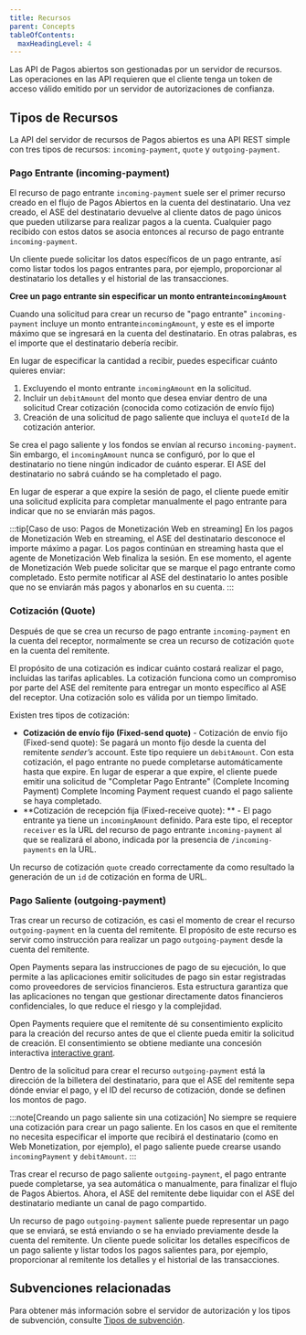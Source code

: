 ```yaml
---
title: Recursos
parent: Concepts
tableOfContents:
  maxHeadingLevel: 4
---
```



Las API de Pagos abiertos son gestionadas por un servidor de recursos. Las operaciones en las API requieren que el cliente tenga un token de acceso válido emitido por un servidor de autorizaciones de confianza.

## Tipos de Recursos

La API del servidor de recursos de Pagos abiertos es una API REST simple con tres tipos de recursos: `incoming-payment`, `quote` y `outgoing-payment`.

### Pago Entrante (incoming-payment)

El recurso de pago entrante `incoming-payment` suele ser el primer recurso creado en el flujo de Pagos Abiertos en la cuenta del destinatario. Una vez creado, el ASE del destinatario devuelve al cliente datos de pago únicos que pueden utilizarse para realizar pagos a la cuenta. Cualquier pago recibido con estos datos se asocia entonces al recurso de pago entrante `incoming-payment`.

Un cliente puede solicitar los datos específicos de un pago entrante, así como listar todos los pagos entrantes para, por ejemplo, proporcionar al destinatario los detalles y el historial de las transacciones.

**Cree un pago entrante sin especificar un monto entrante`incomingAmount`**

Cuando una solicitud para crear un recurso de "pago entrante" `incoming-payment` incluye un monto entrante`incomingAmount`, y este es el importe máximo que se ingresará en la cuenta del destinatario. En otras palabras, es el importe que el destinatario debería recibir.

En lugar de especificar la cantidad a recibir, puedes especificar cuánto quieres enviar:

1. Excluyendo el monto entrante `incomingAmount` en la solicitud.
2. Incluir un `debitAmount` del monto que desea enviar dentro de una solicitud <LinkOut href="https://openpayments.dev/apis/resource-server/operations/create-quote/">Crear cotización</LinkOut> (conocida como cotización de envío fijo)
3. Creación de una solicitud de pago saliente que incluya el `quoteId` de la cotización anterior.

Se crea el pago saliente y los fondos se envían al recurso `incoming-payment`. Sin embargo, el `incomingAmount` nunca se configuró, por lo que el destinatario no tiene ningún indicador de cuánto esperar. El ASE del destinatario no sabrá cuándo se ha completado el pago.

En lugar de esperar a que expire la sesión de pago, el cliente puede emitir una solicitud explícita para <LinkOut href='https://openpayments.dev/apis/resource-server/operations/complete-incoming-payment/'>completar manualmente el pago entrante</LinkOut> para indicar que no se enviarán más pagos.

:::tip[Caso de uso: Pagos de Monetización Web en streaming]
En los pagos de Monetización Web en streaming, el ASE del destinatario desconoce el importe máximo a pagar. Los pagos continúan en streaming hasta que el agente de Monetización Web finaliza la sesión. En ese momento, el agente de Monetización Web puede solicitar que se marque el pago entrante como completado. Esto permite notificar al ASE del destinatario lo antes posible que no se enviarán más pagos y abonarlos en su cuenta.
:::

### Cotización (Quote)

Después de que se crea un recurso de pago entrante `incoming-payment` en la cuenta del receptor, normalmente se crea un recurso de cotización `quote` en la cuenta del remitente.

El propósito de una cotización es indicar cuánto costará realizar el pago, incluidas las tarifas aplicables. La cotización funciona como un compromiso por parte del ASE del remitente para entregar un monto específico al ASE del receptor. Una cotización solo es válida por un tiempo limitado.

Existen tres tipos de cotización:

- **Cotización de envío fijo (Fixed-send quote)** - Cotización de envío fijo (Fixed-send quote): Se pagará un monto fijo desde la cuenta del remitente _sender’s_ account. Este tipo requiere un `debitAmount`. Con esta cotización, el pago entrante no puede completarse automáticamente hasta que expire. En lugar de esperar a que expire, el cliente puede emitir una solicitud de "Completar Pago Entrante" (Complete Incoming Payment) <LinkOut href='https://openpayments.dev/apis/resource-server/operations/complete-incoming-payment/'>Complete Incoming Payment request</LinkOut> cuando el pago saliente se haya completado.
- **Cotización de recepción fija (Fixed-receive quote): ** - El pago entrante ya tiene un `incomingAmount` definido. Para este tipo, el receptor  `receiver` es la URL del recurso de pago entrante `incoming-payment` al que se realizará el abono, indicada por la presencia de `/incoming-payments` en la URL.

Un recurso de cotización `quote` creado correctamente da como resultado la generación de un  `id` de cotización en forma de URL.

### Pago Saliente (outgoing-payment)

Tras crear un recurso de cotización, es casi el momento de crear el recurso `outgoing-payment` en la cuenta del remitente. El propósito de este recurso es servir como instrucción para realizar un pago `outgoing-payment` desde la cuenta del remitente.

Open Payments separa las instrucciones de pago de su ejecución, lo que permite a las aplicaciones emitir solicitudes de pago sin estar registradas como proveedores de servicios financieros. Esta estructura garantiza que las aplicaciones no tengan que gestionar directamente datos financieros confidenciales, lo que reduce el riesgo y la complejidad.

Open Payments requiere que el remitente dé su consentimiento explícito para la creación del recurso antes de que el cliente pueda emitir la solicitud de creación. El consentimiento se obtiene mediante una concesión interactiva [interactive grant](/concepts/auth/#pagos-saliente-outgoing-payment).

Dentro de la solicitud para crear el recurso `outgoing-payment` está la dirección de la billetera del destinatario, para que el ASE del remitente sepa dónde enviar el pago, y el ID del recurso de cotización, donde se definen los montos de pago.

:::note[Creando un pago saliente sin una cotización]
No siempre se requiere una cotización para crear un pago saliente. En los casos en que el remitente no necesita especificar el importe que recibirá el destinatario (como en <LinkOut href='https://webmonetization.org'>Web Monetization</LinkOut>, por ejemplo), el pago saliente puede crearse usando `incomingPayment` y `debitAmount`.
:::

Tras crear el recurso de pago saliente `outgoing-payment`, el pago entrante puede completarse, ya sea automática o manualmente, para finalizar el flujo de Pagos Abiertos. Ahora, el ASE del remitente debe liquidar con el ASE del destinatario mediante un canal de pago compartido.

Un recurso de pago `outgoing-payment` saliente puede representar un pago que se enviará, se está enviando o se ha enviado previamente desde la cuenta del remitente. Un cliente puede solicitar los detalles específicos de un pago saliente y listar todos los pagos salientes para, por ejemplo, proporcionar al remitente los detalles y el historial de las transacciones.

## Subvenciones relacionadas

Para obtener más información sobre el servidor de autorización y los tipos de subvención, consulte [Tipos de subvención](/concepts/auth/#tipos-de-subvenciones).